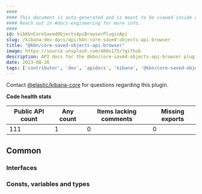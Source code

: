 ```yaml
---
####
#### This document is auto-generated and is meant to be viewed inside our experimental, new docs system.
#### Reach out in #docs-engineering for more info.
####
id: kibKbnCoreSavedObjectsApiBrowserPluginApi
slug: /kibana-dev-docs/api/kbn-core-saved-objects-api-browser
title: "@kbn/core-saved-objects-api-browser"
image: https://source.unsplash.com/400x175/?github
description: API docs for the @kbn/core-saved-objects-api-browser plugin
date: 2023-08-26
tags: ['contributor', 'dev', 'apidocs', 'kibana', '@kbn/core-saved-objects-api-browser']
---
```




Contact [@elastic/kibana-core](https://github.com/orgs/elastic/teams/kibana-core) for questions regarding this plugin.

**Code health stats**

| Public API count  | Any count | Items lacking comments | Missing exports |
|-------------------|-----------|------------------------|-----------------|
| 111 | 1 | 0 | 0 |

## Common

### Interfaces
<DocDefinitionList data={kbnCoreSavedObjectsApiBrowserObj.common.interfaces}/>

### Consts, variables and types
<DocDefinitionList data={kbnCoreSavedObjectsApiBrowserObj.common.misc}/>

